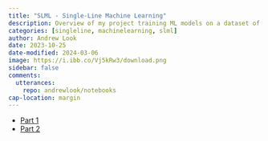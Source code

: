 ```yaml
---
title: "SLML - Single-Line Machine Learning"
description: Overview of my project training ML models on a dataset of single-line drawings.
categories: [singleline, machinelearning, slml]
author: Andrew Look
date: 2023-10-25
date-modified: 2024-03-06
image: https://i.ibb.co/Vj5kRw3/download.png
sidebar: false
comments:
  utterances:
    repo: andrewlook/notebooks
cap-location: margin
---
```


- [Part 1](./slml_part1.qmd)
- [Part 2](./slml_part2.qmd)